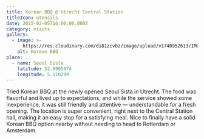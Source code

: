 ```yaml
---
title: Korean BBQ @ Utrecht Central Station
titleIcon: utensils
date: 2025-02-05T16:00:00.000Z
category: visits
gallery:
  - image: >-
      https://res.cloudinary.com/di81zcvbz/image/upload/v1740952613/IMG_5650_n3a7cx.jpg
    alt: Korean BBQ
place:
  - name: Seoul Sista
    latitude: 52.0905074
    longitude: 5.110299
---
```


Tried Korean BBQ at the newly opened Seoul Sista in Utrecht. The food was flavorful and lived up to expectations, and while the service showed some inexperience, it was still friendly and attentive — understandable for a fresh opening. The location is super convenient, right next to the Central Station hall, making it an easy stop for a satisfying meal. Nice to finally have a solid Korean BBQ option nearby without needing to head to Rotterdam or Amsterdam.
